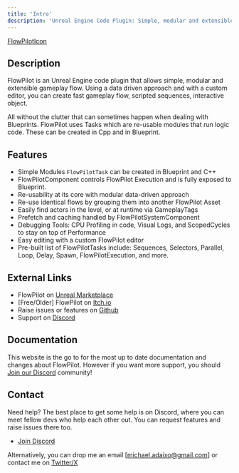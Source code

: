 ```yaml
---
title: 'Intro'
description: 'Unreal Engine Code Plugin: Simple, modular and extensible gameplay system that allows fast data-driven gameplay flow creation.'
---
```


[FlowPilotIcon](/assets/fp_icon_256.jpg)

## Description

FlowPilot is an Unreal Engine code plugin that allows simple, modular and extensible gameplay flow. Using a data driven approach and with a custom 
editor, you can create fast gameplay flow, scripted sequences, interactive object. 

All without the clutter that can sometimes happen when dealing with Blueprints.
FlowPilot uses Tasks which are re-usable modules that run logic code. These can be created in Cpp and in Blueprint.

## Features

- Simple Modules `FlowPilotTask` can be created in Blueprint and C++
- FlowPilotComponent controls FlowPilot Execution and is fully exposed to Blueprint.
- Re-usability at its core with modular data-driven approach
- Re-use identical flows by grouping them into another FlowPilot Asset
- Easily find actors in the level, or at runtime via GameplayTags
- Prefetch and caching handled by FlowPilotSystemComponent
- Debugging Tools: CPU Profiling in code, Visual Logs, and ScopedCycles to stay on top of Performance
- Easy editing with a custom FlowPilot editor
- Pre-built list of FlowPilotTasks include: Sequences, Selectors, Parallel, Loop, Delay, Spawn, FlowPilotExecution, and more.

## External Links 

- FlowPilot on [Unreal Marketplace](https://www.unrealengine.com/marketplace/en-US/product/88621a7957c0435991e5d0ce327e9f68)
- [Free/Older] FlowPilot on [Itch.io](https://mikea15.itch.io/flowpilot-ue-plugin)
- Raise issues or features on [Github](https://github.com/Mikea15/UEFlowPilot/issues)
- Support on [Discord](https://discord.gg/sF9KjZ9qqj)

## Documentation

This website is the go to for the most up to date documentation and changes about FlowPilot. 
However if you want more support, you should [Join our Discord](https://discord.gg/sF9KjZ9qqj) community!

## Contact

Need help? The best place to get some help is on Discord, where you can meet fellow devs who help each other out.
You can request features and raise issues there too.
- [Join Discord](https://discord.gg/sF9KjZ9qqj)

Alternatively, you can drop me an email [michael.adaixo@gmail.com] or contact me on [Twitter/X](http://www.x.com/michaeladaixo)

